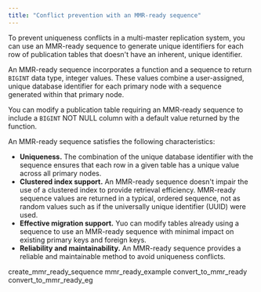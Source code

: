 ```yaml
---
title: "Conflict prevention with an MMR-ready sequence"
---
```


<div id="conflict_prevention_mmr_ready" class="registered_link"></div>

To prevent uniqueness conflicts in a multi-master replication system, you can use an MMR-ready sequence to generate unique identifiers for each row of publication tables that doesn't have an inherent, unique identifier.

An MMR-ready sequence incorporates a function and a sequence to return `BIGINT` data type, integer values. These values combine a user-assigned, unique database identifier for each primary node with a sequence generated within that primary node.

You can modify a publication table requiring an MMR-ready sequence to include a `BIGINT` NOT NULL column with a default value returned by the function.

An MMR-ready sequence satisfies the following characteristics:

-   **Uniqueness.** The combination of the unique database identifier with the sequence ensures that each row in a given table has a unique value across all primary nodes.
-   **Clustered index support.** An MMR-ready sequence doesn't impair the use of a clustered index to provide retrieval efficiency. MMR-ready sequence values are returned in a typical, ordered sequence, not as random values such as if the universally unique identifier (UUID) were used.
-   **Effective migration support.** Yuo can modify tables already using a sequence to use an MMR-ready sequence with minimal impact on existing primary keys and foreign keys.
-   **Reliability and maintainability.** An MMR-ready sequence provides a reliable and maintainable method to avoid uniqueness conflicts.

<div class="toctree" maxdepth="4">

create_mmr_ready_sequence mmr_ready_example convert_to_mmr_ready convert_to_mmr_ready_eg

</div>

